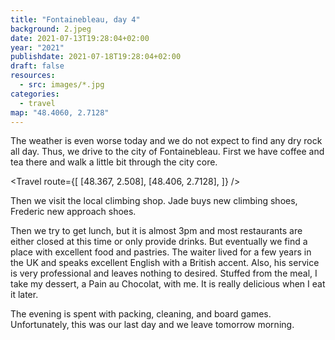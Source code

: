```yaml
---
title: "Fontainebleau, day 4"
background: 2.jpeg
date: 2021-07-13T19:28:04+02:00
year: "2021"
publishdate: 2021-07-18T19:28:04+02:00
draft: false
resources:
  - src: images/*.jpg
categories:
  - travel
map: "48.4060, 2.7128"
---
```


The weather is even worse today and we do not expect to find any dry rock all
day. Thus, we drive to the city of Fontainebleau. First we have coffee and tea
there and walk a little bit through the city core.

<Travel
  route={[
    [48.367, 2.508],
    [48.406, 2.7128],
  ]}
/>

<Gallery>
  <Rimg src="2.jpeg" caption="Fontainebleau" />
  <Rimg src="1.jpeg" alt="Window sill detail" />
  <Rimg src="3.jpeg" alt="Building in Fontainebleau" />
</Gallery>

Then we visit the local climbing shop. Jade buys new climbing shoes, Frederic
new approach shoes.

<Rimg
  src="4.jpeg"
  caption="Entry to the climbing shop only for those able to use a climbing hold."
/>

Then we try to get lunch, but it is almost 3pm and most restaurants are either
closed at this time or only provide drinks. But eventually we find a place with
excellent food and pastries. The waiter lived for a few years in the UK and
speaks excellent English with a British accent. Also, his service is very
professional and leaves nothing to desired. Stuffed from the meal, I take my
dessert, a Pain au Chocolat, with me. It is really delicious when I eat it
later.

The evening is spent with packing, cleaning, and board games. Unfortunately,
this was our last day and we leave tomorrow morning.

<Nextday />
